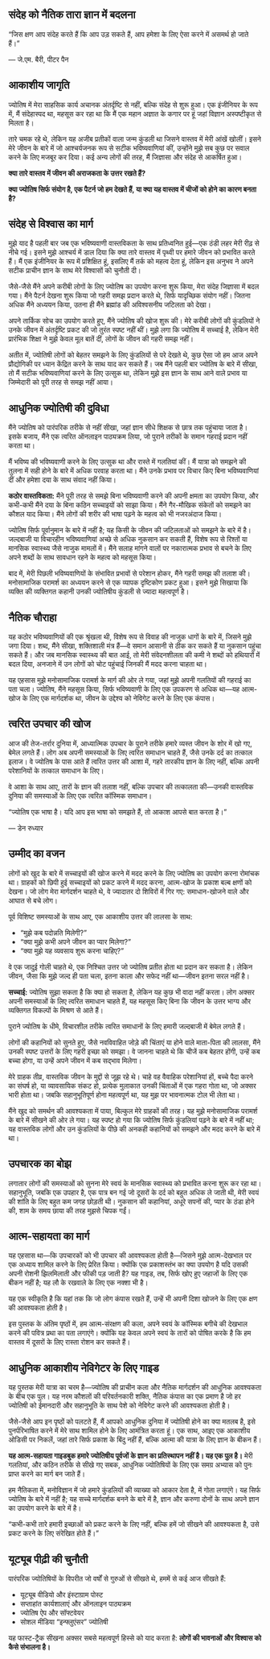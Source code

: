 ## संदेह को नैतिक तारा ज्ञान में बदलना

::: {.pull-quote}

"जिस क्षण आप संदेह करते हैं कि आप उड़ सकते हैं, आप हमेशा के लिए ऐसा करने में असमर्थ हो जाते हैं।"

— जे.एम. बैरी, पीटर पैन
:::

## **आकाशीय जागृति**

ज्योतिष में मेरा साहसिक कार्य अचानक अंतर्दृष्टि से नहीं, बल्कि संदेह से शुरू हुआ। एक इंजीनियर के रूप में, मैं संदेहास्पद था, महसूस कर रहा था कि मैं एक महान अज्ञात के कगार पर हूं जहां विज्ञान अस्पष्टीकृत से मिलता है।

तारे चमक रहे थे, लेकिन यह अजीब प्रतीकों वाला जन्म कुंडली था जिसने वास्तव में मेरी आंखें खोलीं। इसने मेरे जीवन के बारे में जो आश्चर्यजनक रूप से सटीक भविष्यवाणियां कीं, उन्होंने मुझे सब कुछ पर सवाल करने के लिए मजबूर कर दिया। कई अन्य लोगों की तरह, मैं जिज्ञासा और संदेह से आकर्षित हुआ।

::: {.question-box}
**क्या तारे वास्तव में जीवन की अराजकता के उत्तर रखते हैं?**

**क्या ज्योतिष सिर्फ संयोग है, एक पैटर्न जो हम देखते हैं, या क्या यह वास्तव में चीजों को होने का कारण बनता है?**
:::

## **संदेह से विश्वास का मार्ग**

मुझे याद है पहली बार जब एक भविष्यवाणी वास्तविकता के साथ प्रतिध्वनित हुई—एक ठंडी लहर मेरी रीढ़ से नीचे गई। इसने मुझे आश्चर्य में डाल दिया कि क्या तारे वास्तव में पृथ्वी पर हमारे जीवन को प्रभावित करते हैं। मैं एक इंजीनियर के रूप में प्रशिक्षित हूं, इसलिए मैं तर्क को महत्व देता हूं, लेकिन इस अनुभव ने अपने सटीक प्राचीन ज्ञान के साथ मेरे विश्वासों को चुनौती दी।

जैसे-जैसे मैंने अपने करीबी लोगों के लिए ज्योतिष का उपयोग करना शुरू किया, मेरा संदेह जिज्ञासा में बदल गया। मैंने पैटर्न देखना शुरू किया जो गहरी समझ प्रदान करते थे, सिर्फ यादृच्छिक संयोग नहीं। जितना अधिक मैंने अध्ययन किया, उतना ही मैंने ब्रह्मांड की अविश्वसनीय जटिलता को देखा।

::: {.highlight-box}
अपने तार्किक सोच का उपयोग करते हुए, मैंने ज्योतिष की खोज शुरू की। मेरे करीबी लोगों की कुंडलियों ने उनके जीवन में अंतर्दृष्टि प्रकट की जो तुरंत स्पष्ट नहीं थीं। मुझे लगा कि ज्योतिष में सच्चाई है, लेकिन मेरी प्रारंभिक शिक्षा ने मुझे केवल मूल बातें दीं, लोगों के जीवन की गहरी समझ नहीं।
:::

अतीत में, ज्योतिषी लोगों को बेहतर समझने के लिए कुंडलियों से परे देखते थे, कुछ ऐसा जो हम आज अपने प्रौद्योगिकी पर ध्यान केंद्रित करने के साथ याद कर सकते हैं। जब मैंने पहली बार ज्योतिष के बारे में सीखा, तो मैं सटीक भविष्यवाणियां करने के लिए उत्सुक था, लेकिन मुझे इस ज्ञान के साथ आने वाले प्रभाव या जिम्मेदारी को पूरी तरह से समझ नहीं आया।

## **आधुनिक ज्योतिषी की दुविधा**

मैंने ज्योतिष को पारंपरिक तरीके से नहीं सीखा, जहां ज्ञान सीधे शिक्षक से छात्र तक पहुंचाया जाता है। इसके बजाय, मैंने एक त्वरित ऑनलाइन पाठ्यक्रम लिया, जो पुराने तरीकों के समान गहराई प्रदान नहीं करता था।

मैं भविष्य की भविष्यवाणी करने के लिए उत्सुक था और रास्ते में गलतियां कीं। मैं यात्रा को समझने की तुलना में सही होने के बारे में अधिक परवाह करता था। मैंने उनके प्रभाव पर विचार किए बिना भविष्यवाणियां दीं और हमेशा दया के साथ संवाद नहीं किया।

::: {.warning-box}
**कठोर वास्तविकता:** मैंने पूरी तरह से समझे बिना भविष्यवाणी करने की अपनी क्षमता का उपयोग किया, और कभी-कभी मैंने दया के बिना कठिन सच्चाइयों को साझा किया। मैंने गैर-मौखिक संकेतों को समझने का कौशल याद किया। मैंने लोगों की शरीर की भाषा पढ़ने के महत्व को भी नजरअंदाज किया।
:::

ज्योतिष सिर्फ पूर्वानुमान के बारे में नहीं है; यह किसी के जीवन की जटिलताओं को समझने के बारे में है। जल्दबाजी या विचारहीन भविष्यवाणियां अच्छे से अधिक नुकसान कर सकती हैं, विशेष रूप से रिश्तों या मानसिक स्वास्थ्य जैसे नाजुक मामलों में। मैंने सलाह मांगने वालों पर नकारात्मक प्रभाव से बचने के लिए अपने शब्दों के साथ सावधान रहने के महत्व को महसूस किया।

बाद में, मेरी पिछली भविष्यवाणियों के संभावित प्रभावों से परेशान होकर, मैंने गहरी समझ की तलाश की। मनोसामाजिक परामर्श का अध्ययन करने से एक व्यापक दृष्टिकोण प्रकट हुआ। इसने मुझे सिखाया कि व्यक्ति की व्यक्तिगत कहानी उनकी ज्योतिषीय कुंडली से ज्यादा महत्वपूर्ण है।

## **नैतिक चौराहा**

यह कठोर भविष्यवाणियों की एक श्रृंखला थी, विशेष रूप से विवाह की नाजुक धागों के बारे में, जिसने मुझे जगा दिया। शब्द, मैंने सीखा, शक्तिशाली मंत्र हैं—वे समान आसानी से ठीक कर सकते हैं या नुकसान पहुंचा सकते हैं। और जब मानसिक स्वास्थ्य की बात आई, तो मेरी संवेदनशीलता की कमी ने शब्दों को हथियारों में बदल दिया, अनजाने में उन लोगों को चोट पहुंचाई जिनकी मैं मदद करना चाहता था।

::: {.key-insight}
यह एहसास मुझे मनोसामाजिक परामर्श के मार्ग की ओर ले गया, जहां मुझे अपनी गलतियों की गहराई का पता चला। ज्योतिष, मैंने महसूस किया, सिर्फ भविष्यवाणी के लिए एक उपकरण से अधिक था—यह आत्म-खोज के लिए एक मार्गदर्शक था, जीवन के उद्देश्य को नेविगेट करने के लिए एक कंपास।
:::

## **त्वरित उपचार की खोज**

आज की तेज-तर्रार दुनिया में, आध्यात्मिक उपचार के पुराने तरीके हमारे व्यस्त जीवन के शोर में खो गए, बेमेल लगते हैं। लोग अब अपनी समस्याओं के लिए त्वरित समाधान चाहते हैं, जैसे उनके दर्द का तत्काल इलाज। वे ज्योतिष के पास आते हैं त्वरित उत्तर की आशा में, गहरे तारकीय ज्ञान के लिए नहीं, बल्कि अपनी परेशानियों के तत्काल समाधान के लिए।

वे आशा के साथ आए, तारों के ज्ञान की तलाश नहीं, बल्कि उपचार की तत्कालता की—उनकी वास्तविक दुनिया की समस्याओं के लिए एक त्वरित कॉस्मिक समाधान।

::: {.pull-quote}

"ज्योतिष एक भाषा है। यदि आप इस भाषा को समझते हैं, तो आकाश आपसे बात करता है।"

— डेन रुध्यार
:::

## **उम्मीद का वजन**

लोगों को खुद के बारे में सच्चाइयों की खोज करने में मदद करने के लिए ज्योतिष का उपयोग करना रोमांचक था। ग्राहकों को छिपी हुई सच्चाइयों को प्रकट करने में मदद करना, आत्म-खोज के प्रकाश बल्ब क्षणों को देखना। जो लोग मेरा मार्गदर्शन चाहते थे, वे ज्यादातर दो शिविरों में गिर गए: समाधान-खोजने वाले और आघात से बचे लोग।

पूर्व विशिष्ट समस्याओं के साथ आए, एक आकाशीय उत्तर की लालसा के साथ:

::: {.client-questions}
- "मुझे कब पदोन्नति मिलेगी?"
- "क्या मुझे कभी अपने जीवन का प्यार मिलेगा?"
- "क्या मुझे यह व्यवसाय शुरू करना चाहिए?"
:::

वे एक जादुई गोली चाहते थे, एक निश्चित उत्तर जो ज्योतिष प्रतीत होता था प्रदान कर सकता है। लेकिन जीवन, जैसा कि मुझे जल्द ही पता चला, इतना काला और सफेद नहीं था—जीवन इतना सरल नहीं है।

::: {.highlight-box}
**सच्चाई:** ज्योतिष सुझा सकता है कि क्या हो सकता है, लेकिन यह कुछ भी वादा नहीं करता। लोग अक्सर अपनी समस्याओं के लिए त्वरित समाधान चाहते हैं, यह महसूस किए बिना कि जीवन के उत्तर भाग्य और व्यक्तिगत विकल्पों के मिश्रण से आते हैं।
:::

पुराने ज्योतिष के धीमे, विचारशील तरीके त्वरित समाधानों के लिए हमारी जल्दबाजी में बेमेल लगते हैं।

लोगों की कहानियों को सुनते हुए, जैसे नवविवाहित जोड़े की चिंताएं या होने वाले माता-पिता की लालसा, मैंने उनकी स्पष्ट उत्तरों के लिए गहरी इच्छा को समझा। वे जानना चाहते थे कि चीजें कब बेहतर होंगी, उन्हें कब बच्चा होगा, या उन्हें अपने जीवन में कब सद्भाव मिलेगा।

मेरे ग्राहक तीव्र, वास्तविक जीवन के मुद्दों से जूझ रहे थे। चाहे वह वैवाहिक परेशानियां हों, बच्चे पैदा करने का संघर्ष हो, या व्यावसायिक संकट हो, प्रत्येक मुलाकात उनकी चिंताओं में एक गहरा गोता था, जो अक्सर भारी होता था। जबकि सहानुभूतिपूर्ण होना महत्वपूर्ण था, यह मुझ पर भावनात्मक टोल भी लेता था।

मैंने खुद को समर्थन की आवश्यकता में पाया, बिल्कुल मेरे ग्राहकों की तरह। यह मुझे मनोसामाजिक परामर्श के बारे में सीखने की ओर ले गया। यह स्पष्ट हो गया कि ज्योतिष सिर्फ कुंडलियां पढ़ने के बारे में नहीं था; यह वास्तविक लोगों और उन कुंडलियों के पीछे की अनकही कहानियों को समझने और मदद करने के बारे में था।

## **उपचारक का बोझ**

लगातार लोगों की समस्याओं को सुनना मेरे स्वयं के मानसिक स्वास्थ्य को प्रभावित करना शुरू कर रहा था। सहानुभूति, जबकि एक उपहार है, एक पात्र बन गई जो दूसरों के दर्द को बहुत अधिक ले जाती थी, मेरी स्वयं की शांति के लिए बहुत कम जगह छोड़ती थी। नुकसान की कहानियां, अधूरे सपनों की, प्यार के ठंडा होने की, शाम के समय छाया की तरह मुझसे चिपक गईं।

## **आत्म-सहायता का मार्ग**

यह एहसास था—कि उपचारकों को भी उपचार की आवश्यकता होती है—जिसने मुझे आत्म-देखभाल पर एक अध्याय शामिल करने के लिए प्रेरित किया। क्योंकि एक प्रकाशस्तंभ का क्या उपयोग है यदि उसकी अपनी रोशनी झिलमिलाती और फीकी पड़ जाती है? यह गाइड, तब, सिर्फ खोए हुए जहाजों के लिए एक बीकन नहीं है; यह लौ के रखवाले के लिए एक नक्शा भी है।

::: {.key-insight}
यह एक स्वीकृति है कि यहां तक कि जो लोग कंपास रखते हैं, उन्हें भी अपनी दिशा खोजने के लिए एक क्षण की आवश्यकता होती है।
:::

इस पुस्तक के अंतिम पृष्ठों में, हम आत्म-संरक्षण की कला, अपने स्वयं के कॉस्मिक बगीचे की देखभाल करने की पवित्र प्रथा का पता लगाएंगे। क्योंकि यह केवल अपने स्वयं के तारों को पोषित करके है कि हम वास्तव में दूसरों के लिए रास्ता रोशन कर सकते हैं।

## **आधुनिक आकाशीय नेविगेटर के लिए गाइड**

यह पुस्तक मेरी यात्रा का चरम है—ज्योतिष की प्राचीन कला और नैतिक मार्गदर्शन की आधुनिक आवश्यकता के बीच एक पुल। यह नरम कौशलों की परिवर्तनकारी शक्ति, नैतिक कंपास का एक प्रमाण है जो हर ज्योतिषी को ईमानदारी और सहानुभूति के साथ पेशे को नेविगेट करने की आवश्यकता होती है।

जैसे-जैसे आप इन पृष्ठों को पलटते हैं, मैं आपको आधुनिक दुनिया में ज्योतिषी होने का क्या मतलब है, इसे पुनर्परिभाषित करने में मेरे साथ शामिल होने के लिए आमंत्रित करता हूं। एक साथ, आइए एक आकाशीय ओडिसी पर निकलें, जहां तारे सिर्फ प्रकाश के बिंदु नहीं हैं, बल्कि आत्मा की यात्रा के लिए ज्ञान के बीकन हैं।

::: {.highlight-box}
**यह आत्म-सहायता गाइडबुक हमारे ज्योतिषीय पूर्वजों के ज्ञान का प्रतिस्थापन नहीं है। यह एक पुल है।** मेरी गलतियां, और कठिन तरीके से सीखे गए सबक, आधुनिक ज्योतिषियों के लिए एक समग्र अभ्यास को पुनः प्राप्त करने का मार्ग बन जाते हैं।
:::

हम नैतिकता में, मनोविज्ञान में जो हमारे कुंडलियों की व्याख्या को आकार देता है, में गोता लगाएंगे। यह सिर्फ ज्योतिष के बारे में नहीं है; यह सच्चे मार्गदर्शक बनने के बारे में है, ज्ञान और करुणा दोनों के साथ अपने ज्ञान का उपयोग करने के बारे में है।

::: {.pull-quote}

"कभी-कभी तारे हमारी इच्छाओं को प्रकट करने के लिए नहीं, बल्कि हमें जो सीखने की आवश्यकता है, उसे प्रकट करने के लिए संरेखित होते हैं।"

:::

## **यूट्यूब पीढ़ी की चुनौती**

पारंपरिक ज्योतिषियों के विपरीत जो वर्षों से गुरुओं से सीखते थे, हममें से कई आज सीखते हैं:

::: {.modern-learning}
- यूट्यूब वीडियो और इंस्टाग्राम पोस्ट
- सप्ताहांत कार्यशालाएं और ऑनलाइन पाठ्यक्रम
- ज्योतिष ऐप और सॉफ्टवेयर
- सोशल मीडिया "इन्फ्लुएंसर" ज्योतिषी
:::

::: {.highlight-box}
यह फास्ट-ट्रैक सीखना अक्सर सबसे महत्वपूर्ण हिस्से को याद करता है: **लोगों की भावनाओं और विश्वास को कैसे संभालना है।**
::: 